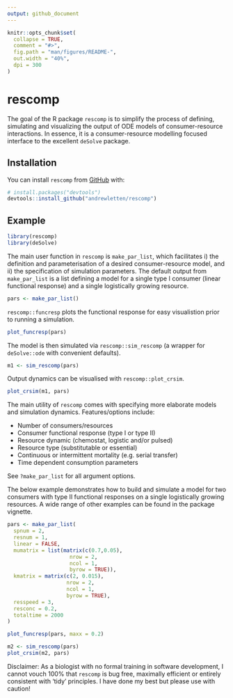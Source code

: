```yaml
---
output: github_document
---
```


<!-- README.md is generated from README.Rmd. Please edit that file -->

```r
knitr::opts_chunk$set(
  collapse = TRUE,
  comment = "#>",
  fig.path = "man/figures/README-",
  out.width = "40%",
  dpi = 300
)
```

# rescomp

<!-- badges: start -->
<!-- badges: end -->

The goal of the R package `rescomp` is to simplify the process of defining, simulating and visualizing the output of ODE models of consumer-resource interactions. In essence, it is a consumer-resource modelling focused interface to the excellent `deSolve` package.

## Installation

You can install `rescomp` from [GitHub](https://github.com/) with:

``` r
# install.packages("devtools")
devtools::install_github("andrewletten/rescomp")
```
## Example

```r
library(rescomp)
library(deSolve)
```

The main user function in `rescomp` is `make_par_list`, which facilitates i) the definition and parameterisation of a desired consumer-resource model, and ii) the specification of simulation parameters. The default output from `make_par_list` is a list defining a model for a single type I consumer (linear functional response) and a single logistically growing resource.

```r
pars <- make_par_list()
```

`rescomp::funcresp` plots the functional response for easy visualistion prior to running a simulation.

```r
plot_funcresp(pars)
```

<!-- `rescomp::time_vals` sets the simulation length (and other resource pulse frequency if required). The default simulation length is 1000. The function `initiate_state` sets the starting values of state variables defaulting to 10 for consumers and the resource supply concentration for resources.  -->

The model is then simulated via `rescomp::sim_rescomp` (a wrapper for `deSolve::ode` with convenient defaults).

```r
m1 <- sim_rescomp(pars)
```

Output dynamics can be visualised with `rescomp::plot_crsim`.

```r
plot_crsim(m1, pars) 
```


The main utility of `rescomp` comes with specifying more elaborate models and simulation dynamics. Features/options include: 

- Number of consumers/resources
- Consumer functional response (type I or type II)
- Resource dynamic (chemostat, logistic and/or pulsed)
- Resource type (substitutable or essential)
- Continuous or intermittent mortality (e.g. serial transfer)
- Time dependent consumption parameters 


See `?make_par_list` for all argument options. 

The below example demonstrates how to build and simulate a model for two consumers with type II functional responses on a single logistically growing resources. A wide range of other examples can be found in the package vignette. 

```r
pars <- make_par_list(
  spnum = 2, 
  resnum = 1,
  linear = FALSE,
  mumatrix = list(matrix(c(0.7,0.05), 
                    nrow = 2, 
                    ncol = 1,
                    byrow = TRUE)),
  kmatrix = matrix(c(2, 0.015), 
                   nrow = 2, 
                   ncol = 1, 
                   byrow = TRUE),  
  resspeed = 3,
  resconc = 0.2,
  totaltime = 2000
)
```

```r
plot_funcresp(pars, maxx = 0.2)
```

```r
m2 <- sim_rescomp(pars)
plot_crsim(m2, pars) 
```

Disclaimer: As a biologist with no formal training in software development, I cannot vouch 100% that `rescomp` is bug free, maximally efficient or entirely consistent with 'tidy' principles. I have done my best but please use with caution!

